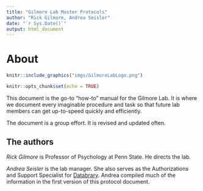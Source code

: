 ```yaml
---
title: "Gilmore Lab Master Protocols"
author: "Rick Gilmore, Andrea Seisler"
date: "`r Sys.Date()`"
output: html_document
---
```


# About

```r
knitr::include_graphics("imgs/GilmoreLabLogo.png")
```

```r
knitr::opts_chunk$set(echo = TRUE)
```

This document is the go-to "how-to" manual for the Gilmore Lab.
It is where we document every imaginable procedure and task so that future lab members can get up-to-speed quickly and efficiently.

The document is a group effort.
It is revised and updated often.

## The authors

*Rick Gilmore* is Professor of Psychology at Penn State. He directs the lab.

*Andrea Seisler* is the lab manager. She also serves as the Authorizations and Support Specialist for [Databrary](https://databrary.org). Andrea compiled much of the information in the first version of this protocol document.



